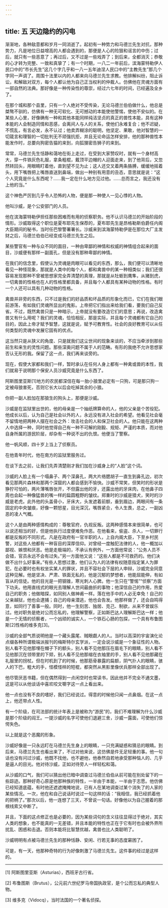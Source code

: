 ```yaml
---
---
---
```

title: 五 天边隐约的闪电
---




渐渐地，各种敌意都和岁月一同消逝了。起初有一种势力和马德兰先生对抗，那种势力，凡是地位日益增高的人都会遇到的，那便是人心的险狠和谣言的中伤；过后，就只有一些恶意了；再过后，又不过是一些戏弄了；到后来，全都消灭；恭敬的心才转为完整、一致和真挚了；有一个时期，一八二一年前后，滨海蒙特勒伊人民口中的“市长先生”这几个字几乎和一八一五年迪涅人民口中的“主教先生”那几个字同一声调了。周围十法里以内的人都来向马德兰先生求教。他排解纠纷，阻止诉讼，和解敌对双方，每个人都认他为自己正当权利的仲裁人。仿佛他在灵魂方面有一部自然的法典。那好像是一种传染性的尊崇，经过六七年的时间，已经遍及全乡了。

在那个城和那个县里，只有一个人绝对不受传染，无论马德兰伯伯做什么，他总是桀骜不驯的，仿佛有一种无可软化、无可撼动的本能使他警惕，使他不安似的。在某些人心里，好像确有一种和其他本能同样纯洁坚贞的真正的兽性本能，具有这种本能的人会制造同情和恶感，会离间人与人的关系，使他们永难复合；他不迟疑，不慌乱，有言必发，永不认过；他卖弄糊涂的聪明，他坚定、果敢，他对智慧的一切箴言和理智的一切批判无不顽强抗拒，并且无论命运怎样安排，他的那种兽性本能发作时，总要向狗密告猫的来到，向狐狸密告狮子的来到。

常常，马德兰先生恬静和蔼地在街上走过，在受到大家赞叹时，就有一个身材高大，穿一件铁灰色礼服，拿条粗棍，戴顶平边帽的人迎面走来，到了他背后，又忽然转回头，用眼睛盯着他，直到望不见为止；这人还交叉着两条胳膊，缓缓地摇着头，用下嘴唇把上嘴唇直送到鼻端，做出一种别有用意的丑态，意思就是说：“这个人究竟是什么东西呢？……我一定在什么地方见过他。……总而言之，我还没有上他的当。”

这个神色严厉到几乎令人恐怖的人物，便是那一种使人一见心悸的人物。

他叫沙威，是个公安部门的人员。

他在滨海蒙特勒伊担任那些困难而有用的侦察职务。他不认识马德兰的开始阶段的情形。沙威取得这个职位是夏布耶先生保荐的，夏布耶先生是昂格勒斯伯爵任内阁大臣期间的秘书，当时任巴黎警署署长。沙威来到滨海蒙特勒伊是在那位大厂主发财之后，马德兰伯伯已经变成马德兰先生之后。

某些警官有一种与众不同的面目，一种由卑鄙的神情和权威的神情组合起来的面目，沙威便有那样一副面孔，但是没有那种卑鄙的神情。

在我们的信念里，假使认为灵魂是肉眼可以看见的东西，那么，我们便可以清晰地看见一种怪现象，那就是人类中的每个人，都和禽兽中的某一种相类似；我们还很容易发现那种不曾被思想家完全弄清楚的真理，那就是从牡蛎到鹰隼，从猪到虎，一切禽兽的性格也在人的性格里都具备，并且每个人都具有某种动物的性格。有时一个人还可以具有几种动物的性格。

禽兽并非旁的东西，只不过是我们的好品质和坏品质的形象化而已，它们在我们眼前游荡，有如我们灵魂所显出的鬼影。上帝把它们指出来给我们看，要我们自己反省。不过，既然禽兽只是一种暗示，上帝就没有要改造它们的意思；再说，改造禽兽又有什么用呢？我们的灵魂，恰恰相反，那是实际，并且每个灵魂都有它自己的目的，因此上帝才赋予智慧，这就是说，赋予可教育性。社会的良好教育可以从任何类型的灵魂中发展它固有的优点。

这当然只是从狭义的角度、只是就我们这尘世间的现象来谈的，不应当牵涉到那些前生和来生的灵性问题。那些深奥问题不属于人的范畴。有形的我绝不允许思想家否认无形的我。保留了这一点，我们再来谈旁的。

现在，假使大家都和我们一样，暂时承认在任何人身上都有一种禽或兽的本性，我们就易于说明那个保安人员沙威究竟是什么东西了。

阿斯图里亚斯[1]地方的农民都深信在每一胎小狼里必定有一只狗，可是那只狗一定被母狼害死，否则它长大以后会吃掉其余的小狼。

你把一副人脸加在那狼生的狗头上，那便是沙威。

沙威是在监狱里出世的，他的母亲是一个抽纸牌算命的人，他的父亲是个苦役犯。他成长以后，认为自己是社会以外的人，永远没有进入社会的希望。他看见社会毫不留情地把两种人摆在社会之外：攻击社会的人和保卫社会的人。他只能在这两种人中选择一种，同时他觉得自己有一种不可解的刚毅、规矩、严谨的本质，而对他自身所属的游民阶层，却杂有一种说不出的仇恨。他便当了警察。

他一帆风顺，四十岁上当上了侦察员。

在他青年时代，他在南方的监狱里服务过。

在谈下去之前，让我们先弄清楚刚才我们加在沙威身上的“人脸”这个词。

沙威的人脸上有一个塌鼻子、两个深鼻孔，两大片络腮胡子一直生到鼻孔边，初次看见那两片森林和那两个深窟的人都会感到不愉快。沙威不常笑，但笑时的形状是狰狞可怕的，两片薄嘴唇张开，不但露出他的牙，还露出他的牙床肉，在他鼻子四周也会起一种像猛兽的嘴一样的扁圆粗野的皱纹。郑重时的沙威是猎犬，笑时的沙威是老虎。此外他的头盖骨小，牙床大，头发遮着前额，垂到眉边，两眼间有一条固定的中央皱痕，好像一颗怒星，目光深沉，嘴唇紧合，令人生畏，总之，一副凶恶的凌人气概。

这个人是由两种感情构成的：尊敬官府，仇视反叛。这两种感情本来很简单，也可以说还相当的好，但是他执行过度便难免作恶。在他看来，偷盗、杀人，一切罪行都是反叛的不同形式。凡是在政府有一官半职的人，上自内阁大臣，下至乡村民警，对这些人他都有一种盲目的深厚信仰。对曾经一度触犯法律的人，他一概加以鄙视、嫉恨和厌恶。他是走极端的，不承认有例外，一方面他常说：“公务人员不会错，官员永远不会有过失。”另一方面他又说：“这些人都是不可救药的。他们决做不出什么好事来。”有些人思想过激，他们认为人的法律有权随意指定某人为罪犯，在必要时也有权坐实某人的罪状，并且不容社会下层的人申辩，沙威完全同意这种见解。他是坚决、严肃、铁面无私的，他是沉郁的梦想者，他能屈能伸，有如盲从的信徒。他的目光是一把钢锥，寒光刺人心脾。他一生只在“警惕”“侦察”方面下功夫。他用直线式的眼光去理解人世间最曲折的事物；他深信自己的作用，热爱自己的职务；他做暗探，如同别人做神甫一样。落在他手中的人必无幸免！自己的父亲越狱，他也会逮捕；自己的母亲潜逃，他也会告发。他那样做了，还会自鸣得意，如同行了善事一般。同时，他一生刻苦、独居、克己、制欲，从来不曾娱乐过。他对职务是绝对公而忘私的，他理解警察，正如斯巴达人理解斯巴达一样；他是一个无情的侦察者，一个凶顽的诚实人，一个铁石心肠的包探，一个具有布鲁图斯[2]性格的维多克[3]。

沙威的全部气质说明他是一个藏头露尾、贼眼觑人的人。当时以高深的宇宙演化论点缀各种所谓极端派报刊的梅斯特尔玄学派，一定会说沙威是一个象征性的人物。别人看不见他那埋在帽子下的额头，别人看不见他那压在眉毛下的眼睛，别人看不见他那沉在领带里的下颏，别人看不见他那缩在衣袖里的手，别人看不见他那藏在礼服里的拐杖。但在时机到了的时候，他那筋骨暴露的扁额，阴气扑人的眼睛，骇人的下巴，粗大的手，怪模怪样的短棍，都突然从黑影里像伏兵那样全部出现了。

他尽管厌恶书籍，但在偶然得到一点闲空时也常读书，因此他并不完全不通文墨，这是可以从他谈话中喜欢咬文嚼字这一点上看出来。

他一点也没有不良的嗜好，我们已经说过。得意的时候他只闻一点鼻烟。在这一点上，他还带点人性。

有一个阶级，在司法部的统计年表上是被称为“游民”的，我们不难理解为什么沙威是那个阶级的阎王。一提沙威的名字可使他们退避三舍，沙威一露面，可使他们惊愕失色。

以上就是这个恶魔的形象。

沙威好像是一只永远盯在马德兰先生身上的眼睛，一只充满疑惑和猜忌的眼睛。到后来，马德兰先生也看出来了，不过对他来说，这仿佛是件无足轻重的事。他一句话也没有问过沙威，他既不找他，也不避他，他泰然自若地承受那种恼人的、几乎是逼人的目光。他对待沙威，正如对待旁人一样轻松和蔼。

从沙威的口气，我们可以猜出他已暗中调查过马德兰伯伯从前可能在别处留下的一些踪迹。那种好奇心原是他那种族的特性，一半由于本能，一半由于志愿。他仿佛已经知道底蕴，有时他还遮遮掩掩地说，已有人在某地调查过某个消失了的人家的某些情况。一次，他在和自己说话时说过一句这样的话：“我相信，我已经抓着他的把柄了。”那次以后，他一连想了三天，不曾说一句话。好像他以为自己握着的那根线索又中断了。

并且，下面的这点修正也是必要的，因为某些词句的含义往往显得过于绝对，其实人类的想象，也不能真的一无差错，并且本能的特性也正在于它有时也会被外界所扰乱、困惑和击退。否则本能将比智慧优越，禽兽也比人类聪明了。

沙威明明有点被马德兰先生的那种恬静、安闲、行若无事的态度窘困了。

可是，有一天，他那种奇特的行为好像刺激了马德兰先生。这件事的经过是这样的。



* * *



[1] 阿斯图里亚斯（Asturias），西班牙古行省。

[2] 布鲁图斯（Brutus），公元前六世纪罗马帝国执政官，是个公而忘私的典型人物。

[3] 维多克（Vidocq），当时法国的一个著名侦探。